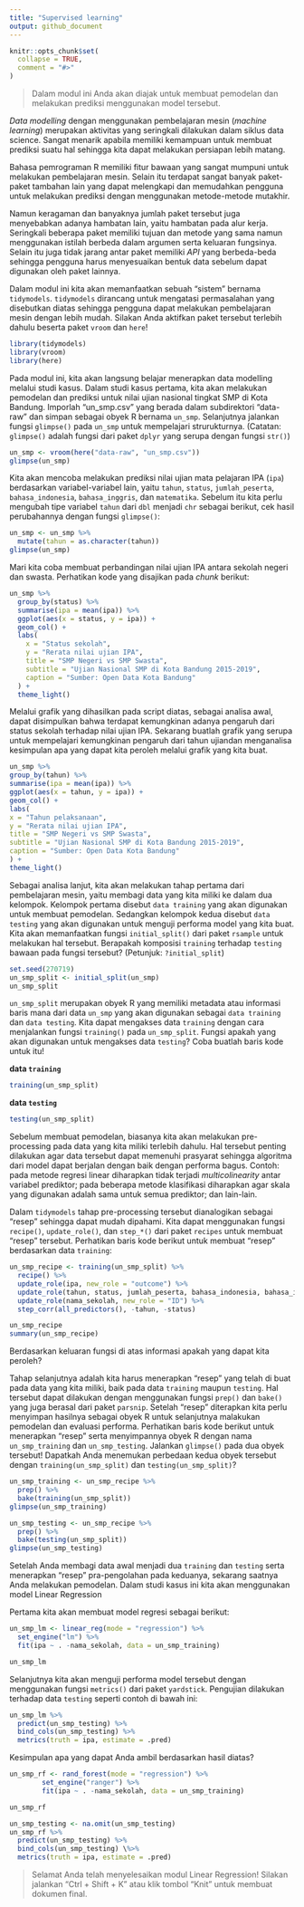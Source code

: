 ---
title: "Supervised learning"
output: github_document
---

```{r, include = FALSE}
knitr::opts_chunk$set(
  collapse = TRUE,
  comment = "#>"
)
```
<!-- Baris kode di atas merupakan pengaturan untuk dokumen R Markdown dan tidak akan tercetak pada berkas dokumen akhir -->

> Dalam modul ini Anda akan diajak untuk membuat pemodelan dan melakukan prediksi menggunakan model tersebut.

*Data modelling* dengan menggunakan pembelajaran mesin (*machine learning*) merupakan aktivitas yang seringkali dilakukan dalam siklus data science. Sangat menarik apabila memiliki kemampuan untuk membuat prediksi suatu hal sehingga kita dapat melakukan persiapan lebih matang.

Bahasa pemrograman R memiliki fitur bawaan yang sangat mumpuni untuk melakukan pembelajaran mesin. Selain itu terdapat sangat banyak paket-paket tambahan lain yang dapat melengkapi dan memudahkan pengguna untuk melakukan prediksi dengan menggunakan metode-metode mutakhir.

Namun keragaman dan banyaknya jumlah paket tersebut juga menyebabkan adanya hambatan lain, yaitu hambatan pada alur kerja. Seringkali beberapa paket memiliki tujuan dan metode yang sama namun menggunakan istilah berbeda dalam argumen serta keluaran fungsinya. Selain itu juga tidak jarang antar paket memiliki *API* yang berbeda-beda sehingga pengguna harus menyesuaikan bentuk data sebelum dapat digunakan oleh paket lainnya.

Dalam modul ini kita akan memanfaatkan sebuah "sistem" bernama `tidymodels`. `tidymodels` dirancang untuk mengatasi permasalahan yang disebutkan diatas sehingga pengguna dapat melakukan pembelajaran mesin dengan lebih mudah. Silakan Anda aktifkan paket tersebut terlebih dahulu beserta paket `vroom` dan `here`!

```{r}
library(tidymodels)
library(vroom)
library(here)
```

Pada modul ini, kita akan langsung belajar menerapkan data modelling melalui studi kasus. Dalam studi kasus pertama, kita akan melakukan pemodelan dan prediksi untuk nilai ujian nasional tingkat SMP di Kota Bandung. Imporlah "un_smp.csv" yang berada dalam subdirektori "data-raw" dan simpan sebagai obyek R bernama `un_smp`. Selanjutnya jalankan fungsi `glimpse()` pada `un_smp` untuk mempelajari strurukturnya. (Catatan: `glimpse()` adalah fungsi dari paket `dplyr` yang serupa dengan fungsi `str()`)

```{r}
un_smp <- vroom(here("data-raw", "un_smp.csv"))
glimpse(un_smp)
```

Kita akan mencoba melakukan prediksi nilai ujian mata pelajaran IPA (`ipa`) berdasarkan variabel-variabel lain, yaitu `tahun`, `status`, `jumlah_peserta`, `bahasa_indonesia`, `bahasa_inggris`, dan `matematika`. Sebelum itu kita perlu mengubah tipe variabel `tahun` dari `dbl` menjadi `chr` sebagai berikut, cek hasil perubahannya dengan fungsi `glimpse()`:

```{r}
un_smp <- un_smp %>%
  mutate(tahun = as.character(tahun))
glimpse(un_smp)
```

Mari kita coba membuat perbandingan nilai ujian IPA antara sekolah negeri dan swasta. Perhatikan kode yang disajikan pada *chunk* berikut:

```{r}
un_smp %>% 
  group_by(status) %>% 
  summarise(ipa = mean(ipa)) %>% 
  ggplot(aes(x = status, y = ipa)) +
  geom_col() + 
  labs(
    x = "Status sekolah",
    y = "Rerata nilai ujian IPA",
    title = "SMP Negeri vs SMP Swasta",
    subtitle = "Ujian Nasional SMP di Kota Bandung 2015-2019",
    caption = "Sumber: Open Data Kota Bandung"
  ) +
  theme_light()
```

Melalui grafik yang dihasilkan pada script diatas, sebagai analisa awal, dapat disimpulkan bahwa terdapat kemungkinan adanya pengaruh dari status sekolah terhadap nilai ujian IPA. Sekarang buatlah grafik yang serupa untuk mempelajari kemungkinan pengaruh dari tahun ujiandan menganalisa kesimpulan apa yang dapat kita peroleh melalui grafik yang kita buat.

```{r}
un_smp %>%
group_by(tahun) %>%
summarise(ipa = mean(ipa)) %>%
ggplot(aes(x = tahun, y = ipa)) +
geom_col() +
labs(
x = "Tahun pelaksanaan",
y = "Rerata nilai ujian IPA",
title = "SMP Negeri vs SMP Swasta",
subtitle = "Ujian Nasional SMP di Kota Bandung 2015-2019",
caption = "Sumber: Open Data Kota Bandung"
) +
theme_light()
```

Sebagai analisa lanjut, kita akan melakukan tahap pertama dari pembelajaran mesin, yaitu membagi data yang kita miliki ke dalam dua kelompok. Kelompok pertama disebut `data training` yang akan digunakan untuk membuat pemodelan. Sedangkan kelompok kedua disebut `data testing` yang akan digunakan untuk menguji performa model yang kita buat. Kita akan
memanfaatkan fungsi `initial_split()` dari paket `rsample` untuk melakukan hal tersebut. Berapakah komposisi `training` terhadap `testing` bawaan pada fungsi tersebut? (Petunjuk: `?initial_split`)

```{r}
set.seed(270719)
un_smp_split <- initial_split(un_smp)
un_smp_split
```

`un_smp_split` merupakan obyek R yang memiliki metadata atau informasi baris mana dari data `un_smp` yang akan digunakan sebagai `data training` dan `data testing`. Kita dapat mengakses data `training` dengan cara menjalankan fungsi `training()` pada `un_smp_split`. Fungsi apakah yang akan digunakan untuk mengakses data `testing`? Coba buatlah baris kode untuk itu!

**data `training`**
```{r}
training(un_smp_split) 
```

**data `testing`**
```{r}
testing(un_smp_split)
```

Sebelum membuat pemodelan, biasanya kita akan melakukan pre-processing pada data yang kita miliki terlebih dahulu. Hal tersebut penting dilakukan agar data tersebut dapat memenuhi prasyarat sehingga algoritma dari model dapat berjalan dengan baik dengan performa bagus. Contoh: pada metode regresi linear diharapkan tidak terjadi *multicolinearity* antar variabel prediktor; pada beberapa metode klasifikasi diharapkan agar skala yang digunakan adalah sama untuk semua prediktor; dan lain-lain.

Dalam `tidymodels` tahap pre-processing tersebut dianalogikan sebagai "resep" sehingga dapat mudah dipahami. Kita dapat menggunakan fungsi `recipe()`, `update_role()`, dan `step_*()` dari paket `recipes` untuk membuat "resep" tersebut. Perhatikan baris kode berikut untuk membuat "resep" berdasarkan data `training`:

```{r}
un_smp_recipe <- training(un_smp_split) %>% 
  recipe() %>% 
  update_role(ipa, new_role = "outcome") %>% 
  update_role(tahun, status, jumlah_peserta, bahasa_indonesia, bahasa_inggris, matematika, new_role = "predictor") %>% 
  update_role(nama_sekolah, new_role = "ID") %>% 
  step_corr(all_predictors(), -tahun, -status)

un_smp_recipe
summary(un_smp_recipe)
```

Berdasarkan keluaran fungsi di atas informasi apakah yang dapat kita peroleh?

Tahap selanjutnya adalah kita harus menerapkan "resep" yang telah di buat pada data yang kita miliki, baik pada data `training` maupun `testing`. Hal tersebut dapat dilakukan dengan menggunakan fungsi `prep()` dan `bake()` yang juga berasal dari paket `parsnip`. Setelah "resep" diterapkan kita perlu menyimpan hasilnya sebagai obyek R untuk selanjutnya malakukan pemodelan dan evaluasi performa. Perhatikan baris kode berikut untuk menerapkan "resep" serta menyimpannya obyek R dengan nama `un_smp_training` dan `un_smp_testing`. Jalankan `glimpse()` pada dua obyek tersebut! Dapatkah Anda menemukan perbedaan kedua obyek tersebut dengan `training(un_smp_split)` dan `testing(un_smp_split)`?

```{r}
un_smp_training <- un_smp_recipe %>% 
  prep() %>% 
  bake(training(un_smp_split))
glimpse(un_smp_training)

un_smp_testing <- un_smp_recipe %>% 
  prep() %>% 
  bake(testing(un_smp_split))
glimpse(un_smp_testing)
```

Setelah Anda membagi data awal menjadi dua `training` dan `testing` serta menerapkan "resep" pra-pengolahan pada keduanya, sekarang saatnya Anda melakukan pemodelan. Dalam studi kasus ini kita akan menggunakan model Linear Regression

Pertama kita akan membuat model regresi sebagai berikut:

```{r}
un_smp_lm <- linear_reg(mode = "regression") %>% 
  set_engine("lm") %>% 
  fit(ipa ~ . -nama_sekolah, data = un_smp_training)

un_smp_lm
```

Selanjutnya kita akan menguji performa model tersebut dengan menggunakan fungsi `metrics()` dari paket `yardstick`. Pengujian dilakukan terhadap data `testing` seperti contoh di bawah ini:
```{r}
un_smp_lm %>% 
  predict(un_smp_testing) %>% 
  bind_cols(un_smp_testing) %>% 
  metrics(truth = ipa, estimate = .pred)
```

Kesimpulan apa yang dapat Anda ambil berdasarkan hasil diatas?

```{r}
un_smp_rf <- rand_forest(mode = "regression") %>%
        set_engine("ranger") %>%
        fit(ipa ~ . -nama_sekolah, data = un_smp_training)

un_smp_rf
```

```{r}
un_smp_testing <- na.omit(un_smp_testing)
un_smp_rf %>%
  predict(un_smp_testing) %>%
  bind_cols(un_smp_testing) \%>%
  metrics(truth = ipa, estimate = .pred)
```
> Selamat Anda telah menyelesaikan modul Linear Regression! Silakan jalankan "Ctrl + Shift + K" atau klik tombol "Knit" untuk membuat dokumen final.
